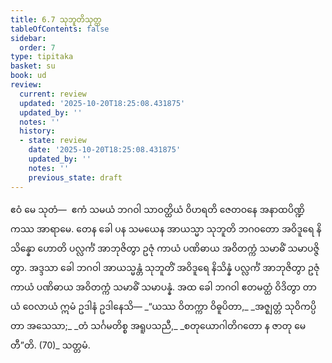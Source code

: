 ```yaml
---
title: 6.7 သုဘူတိသုတ္တ
tableOfContents: false
sidebar:
  order: 7
type: tipitaka
basket: su
book: ud
review:
  current: review
  updated: '2025-10-20T18:25:08.431875'
  updated_by: ''
  notes: ''
  history:
  - state: review
    date: '2025-10-20T18:25:08.431875'
    updated_by: ''
    notes: ''
    previous_state: draft
---
```



<DynamicBreadcrumb />


<ReviewStatus review={frontmatter.review} showDetails={true} />

<HypothesisAnnotation frontmatter={frontmatter} />

<Division number="57" book="ud" e="ch" v="18" p="166">

<Paragraph number="576" book="ud">
ဧဝံ မေ သုတံ—  ဧကံ သမယံ ဘဂဝါ သာဝတ္ထိယံ ဝိဟရတိ ဇေတဝနေ အနာထပိဏ္ဍိကဿ အာရာမေ. တေန ခေါ ပန သမယေန အာယသ္မာ သုဘူတိ ဘဂဝတော အဝိဒူရေ နိသိန္နော ဟောတိ ပလ္လင်္ကံ အာဘုဇိတွာ ဥဇုံ ကာယံ ပဏိဓာယ အဝိတက္ကံ သမာဓိံ သမာပဇ္ဇိတွာ.
</Paragraph>

<Paragraph number="577" book="ud">
အဒ္ဒသာ ခေါ ဘဂဝါ အာယသ္မန္တံ သုဘူတိံ အဝိဒူရေ နိသိန္နံ ပလ္လင်္ကံ အာဘုဇိတွာ ဥဇုံ ကာယံ ပဏိဓာယ အဝိတက္ကံ သမာဓိံ သမာပန္နံ.
</Paragraph>

<Paragraph number="578" book="ud">
အထ ခေါ ဘဂဝါ ဧတမတ္ထံ ဝိဒိတွာ တာယံ ဝေလာယံ ဣမံ ဥဒါနံ ဥဒါနေသိ—
</Paragraph>

<Paragraph number="579" type="verses" book="ud">
_“ယဿ ဝိတက္ကာ ဝိဓူပိတာ,_  
_အဇ္ဈတ္တံ သုဝိကပ္ပိတာ အသေသာ;_  
_တံ သင်္ဂမတိစ္စ အရူပသညီ,_  
_စတုယောဂါတိဂတော န ဇာတု မေတီ”တိ. (70)_  


</Paragraph>
</Division>

<Paragraph number="580" type="center" book="ud">
သတ္တမံ.
</Paragraph>